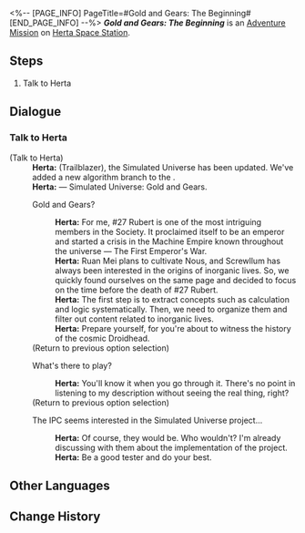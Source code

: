 <%-- [PAGE_INFO]
PageTitle=#Gold and Gears: The Beginning#
[END_PAGE_INFO] --%>
{{Stub|Dialogue.}}
{{Mission Infobox
|id            = 8016101
|title         = 
|image         = <!--Mission Gold and Gears The Beginning.png-->
|type          = Adventure
|event_name    = 
|chapter       = 
|requirements  = 
* [[Adventure Mission]] ''[[Swarm Disaster: Experimental Teaching (II)]]'' completed
* Reach [[Trailblaze Level]] 21
|summary       = <!--official mission summary from Fate's Atlas-->
|characters    = Herta; Trailblazer
|startLocation = [[Herta Space Station]] - [[Herta's Office]]
|world         = Herta Space Station
|area          = Herta's Office
|prev          = Swarm Disaster: Experimental Teaching (II)
|next          = Gold and Gears: Experimental Teaching
|rewards       = Credit*5,000
}}
'''''Gold and Gears: The Beginning''''' is an [[Adventure Mission]] on [[Herta Space Station]].

==Steps==
# Talk to Herta

<!--
==Gameplay Notes==

--><!--
==Trial Character==

-->
==Dialogue==
{{Stub Dialogue}}

===Talk to Herta{{subst:void|<!--801610102-->}}===
{{Mission Description|type=adventure|location=Herta's Office|Herta and others have added a new algorithmic branch to the Expansion Module. This time, they have simulated Nous and selected the time before the demise of #27 Emperor Rubert...}}
{{Dialogue Start}}


;(Talk to Herta)
:'''Herta:''' (Trailblazer), the Simulated Universe has been updated. We've added a new algorithm branch to the {{Color|keyword|nobold=1|expansion module}}.
:'''Herta:''' &mdash; Simulated Universe: Gold and Gears.
:{{DIcon|Talk}} Gold and Gears?
::'''Herta:''' For me, #27 Rubert is one of the most intriguing members in the Society. It proclaimed itself to be an emperor and started a crisis in the Machine Empire known throughout the universe &mdash; The First Emperor's War.
::'''Herta:''' Ruan Mei plans to cultivate Nous, and Screwllum has always been interested in the origins of inorganic lives. So, we quickly found ourselves on the same page and decided to focus on the time before the death of #27 Rubert.
::'''Herta:''' The first step is to extract concepts such as calculation and logic systematically. Then, we need to organize them and filter out content related to inorganic lives.
::'''Herta:''' Prepare yourself, for you're about to witness the history of the cosmic Droidhead.
:;(Return to previous option selection)
:{{DIcon|Talk}} What's there to play?
::'''Herta:''' You'll know it when you go through it. There's no point in listening to my description without seeing the real thing, right?
:;(Return to previous option selection)
:{{DIcon|Exit}} The IPC seems interested in the Simulated Universe project...
::'''Herta:''' Of course, they would be. Who wouldn't? I'm already discussing with them about the implementation of the project.
::'''Herta:''' Be a good tester and do your best.
{{Dialogue End}}

==Other Languages==
{{Other Languages
|en   = Gold and Gears: The Beginning
|zhs  = 黄金与机械：开启
|zht  = 黃金與機械：開啟
|ja   = 黄金と機械：始まり
|ko   = 황금과 기계: 시작
|es   = Oro y maquinaria: inicio
|fr   = Or et machines&nbsp;: Commencement
|ru   = Золото и шестерёнки: Начало
|th   = ทองคำและจักรกล: การเริ่มต้น
|vi   = Vàng Và Máy Móc: Khởi Động
|de   = Gold und Getriebe: Der Anfang
|id   = Emas dan Mesin: Awal
|pt   = Ouro e Engrenagens: O Começo
}}

==Change History==
{{Change History|1.6}}
